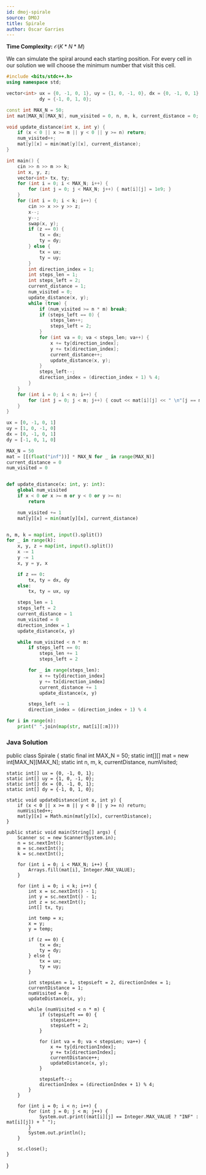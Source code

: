 ```yaml
---
id: dmoj-spirale
source: DMOJ
title: Spirale
author: Oscar Garries
---
```


**Time Complexity:** $\mathcal{O}(K*N*M)$

We can simulate the spiral around each starting position. For every cell in our solution
we will choose the minimum number that visit this cell.

<LanguageSection>
<CPPSection>

```cpp
#include <bits/stdc++.h>
using namespace std;

vector<int> ux = {0, -1, 0, 1}, uy = {1, 0, -1, 0}, dx = {0, -1, 0, 1},
            dy = {-1, 0, 1, 0};

const int MAX_N = 50;
int mat[MAX_N][MAX_N], num_visited = 0, n, m, k, current_distance = 0;

void update_distance(int x, int y) {
	if (x < 0 || x >= m || y < 0 || y >= n) return;
	num_visited++;
	mat[y][x] = min(mat[y][x], current_distance);
}

int main() {
	cin >> n >> m >> k;
	int x, y, z;
	vector<int> tx, ty;
	for (int i = 0; i < MAX_N; i++) {
		for (int j = 0; j < MAX_N; j++) { mat[i][j] = 1e9; }
	}
	for (int i = 0; i < k; i++) {
		cin >> x >> y >> z;
		x--;
		y--;
		swap(x, y);
		if (z == 0) {
			tx = dx;
			ty = dy;
		} else {
			tx = ux;
			ty = uy;
		}
		int direction_index = 1;
		int steps_len = 1;
		int steps_left = 2;
		current_distance = 1;
		num_visited = 0;
		update_distance(x, y);
		while (true) {
			if (num_visited >= n * m) break;
			if (steps_left == 0) {
				steps_len++;
				steps_left = 2;
			}
			for (int va = 0; va < steps_len; va++) {
				x += ty[direction_index];
				y += tx[direction_index];
				current_distance++;
				update_distance(x, y);
			}
			steps_left--;
			direction_index = (direction_index + 1) % 4;
		}
	}
	for (int i = 0; i < n; i++) {
		for (int j = 0; j < m; j++) { cout << mat[i][j] << " \n"[j == m - 1]; }
	}
}
```

</CPPSection>
<PySection>

```py
ux = [0, -1, 0, 1]
uy = [1, 0, -1, 0]
dx = [0, -1, 0, 1]
dy = [-1, 0, 1, 0]

MAX_N = 50
mat = [[(float("inf"))] * MAX_N for _ in range(MAX_N)]
current_distance = 0
num_visited = 0


def update_distance(x: int, y: int):
	global num_visited
	if x < 0 or x >= m or y < 0 or y >= n:
		return

	num_visited += 1
	mat[y][x] = min(mat[y][x], current_distance)


n, m, k = map(int, input().split())
for _ in range(k):
	x, y, z = map(int, input().split())
	x -= 1
	y -= 1
	x, y = y, x

	if z == 0:
		tx, ty = dx, dy
	else:
		tx, ty = ux, uy

	steps_len = 1
	steps_left = 2
	current_distance = 1
	num_visited = 0
	direction_index = 1
	update_distance(x, y)

	while num_visited < n * m:
		if steps_left == 0:
			steps_len += 1
			steps_left = 2

		for _ in range(steps_len):
			x += ty[direction_index]
			y += tx[direction_index]
			current_distance += 1
			update_distance(x, y)

		steps_left -= 1
		direction_index = (direction_index + 1) % 4

for i in range(n):
	print(" ".join(map(str, mat[i][:m])))
```

</PySection>
</LanguageSection>




### Java Solution  


public class Spirale {
    static final int MAX_N = 50;
    static int[][] mat = new int[MAX_N][MAX_N];
    static int n, m, k, currentDistance, numVisited;

    static int[] ux = {0, -1, 0, 1};
    static int[] uy = {1, 0, -1, 0};
    static int[] dx = {0, -1, 0, 1};
    static int[] dy = {-1, 0, 1, 0};

    static void updateDistance(int x, int y) {
        if (x < 0 || x >= m || y < 0 || y >= n) return;
        numVisited++;
        mat[y][x] = Math.min(mat[y][x], currentDistance);
    }

    public static void main(String[] args) {
        Scanner sc = new Scanner(System.in);
        n = sc.nextInt();
        m = sc.nextInt();
        k = sc.nextInt();

        for (int i = 0; i < MAX_N; i++) {
            Arrays.fill(mat[i], Integer.MAX_VALUE);
        }

        for (int i = 0; i < k; i++) {
            int x = sc.nextInt() - 1;
            int y = sc.nextInt() - 1;
            int z = sc.nextInt();
            int[] tx, ty;

            int temp = x;
            x = y;
            y = temp;

            if (z == 0) {
                tx = dx;
                ty = dy;
            } else {
                tx = ux;
                ty = uy;
            }

            int stepsLen = 1, stepsLeft = 2, directionIndex = 1;
            currentDistance = 1;
            numVisited = 0;
            updateDistance(x, y);

            while (numVisited < n * m) {
                if (stepsLeft == 0) {
                    stepsLen++;
                    stepsLeft = 2;
                }

                for (int va = 0; va < stepsLen; va++) {
                    x += ty[directionIndex];
                    y += tx[directionIndex];
                    currentDistance++;
                    updateDistance(x, y);
                }

                stepsLeft--;
                directionIndex = (directionIndex + 1) % 4;
            }
        }

        for (int i = 0; i < n; i++) {
            for (int j = 0; j < m; j++) {
                System.out.print((mat[i][j] == Integer.MAX_VALUE ? "INF" : mat[i][j]) + " ");
            }
            System.out.println();
        }

        sc.close();
    }
}

